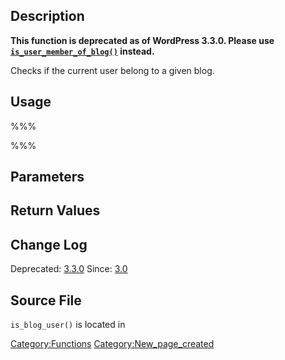 {{Deprecated|new_function=is_user_member_of_blog}}

== Description ==

'''This function is deprecated as of WordPress 3.3.0. Please use <tt>[[Function Reference/is_user_member_of_blog|is_user_member_of_blog()]]</tt> instead.'''

Checks if the current user belong to a given blog.

== Usage ==

%%%<?php is_blog_user( $blog_id ); ?>%%%

== Parameters ==

{{Parameter|$blog_id|int|Blog ID|optional|0}}

== Return Values ==

{{Return||bool|True if the current users belong to <tt>$blog_id</tt>, false if not.}}

== Change Log ==

Deprecated: [[Version 3.3|3.3.0]]
Since: [[Version 3.0|3.0]]

== Source File ==

<tt>is_blog_user()</tt> is located in {{Trac|wp-includes/user.php}}

[[Category:Functions]]

[[Category:New_page_created]]